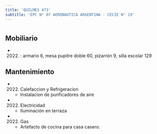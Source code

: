 ```yaml
---
title: 'QUILMES 473'
subtitle: 'EPC N° 07 AERONAUTICA ARGENTINA - CECIE N° 19'
---
```


#


## Mobiliario

*  (2022) : armario 6, mesa pupitre doble 60, pizarrón 9, silla escolar 129 





## Mantenimiento

*  (2022) Calefaccion y Refrigeracion 
    + Instalacion de purificadores de aire

*  (2022) Electricidad 
    + Iluminación en terraza

*  (2022) Gas 
    + Artefacto de cocina para casa casero.



